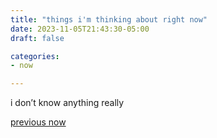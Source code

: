```yaml
---
title: "things i'm thinking about right now"
date: 2023-11-05T21:43:30-05:00
draft: false

categories: 
- now

---
```


i don't know anything really

[previous now](now_041623.qmd)